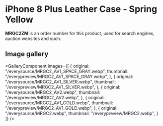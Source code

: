 
# iPhone 8 Plus Leather Case - Spring Yellow

<Callout type='info' emoji='👉🏻'>**MRGC2ZM** is an order number for this product, used for search engines, auction websites and such.</Callout>

## Image gallery

<GalleryComponent
    images={[
      {
        original: "/everysource/MRGC2_AV1_SPACE_GRAY.webp",
        thumbnail: "/everypreview/MRGC2_AV1_SPACE_GRAY.webp",
      },
      {
        original: "/everysource/MRGC2_AV1_SILVER.webp",
        thumbnail: "/everypreview/MRGC2_AV1_SILVER.webp",
      },
      {
        original: "/everysource/MRGC2_AV2.webp",
        thumbnail: "/everypreview/MRGC2_AV2.webp",
      },
      {
        original: "/everysource/MRGC2_AV1_GOLD.webp",
        thumbnail: "/everypreview/MRGC2_AV1_GOLD.webp",
      },
      {
        original: "/everysource/MRGC2.webp",
        thumbnail: "/everypreview/MRGC2.webp",
      }
    ]}
  />
